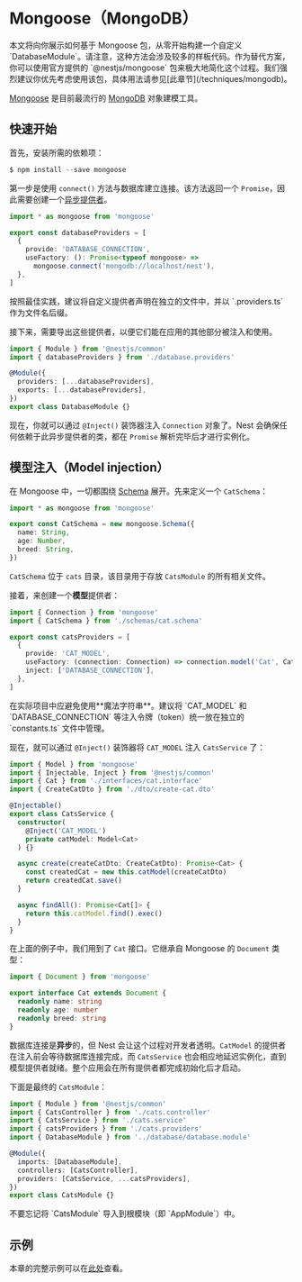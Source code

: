 # Mongoose（MongoDB）

<CalloutInfo type="warning">
  本文将向你展示如何基于 Mongoose 包，从零开始构建一个自定义
  `DatabaseModule`。请注意，这种方法会涉及较多的样板代码。作为替代方案，你可以使用官方提供的
  `@nestjs/mongoose`
  包来极大地简化这个过程。我们强烈建议你优先考虑使用该包，具体用法请参见[此章节](/techniques/mongodb)。
</CalloutInfo>

[Mongoose](https://mongoosejs.com) 是目前最流行的 [MongoDB](https://www.mongodb.org/) 对象建模工具。

## 快速开始

首先，安装所需的依赖项：

```ts
$ npm install --save mongoose
```

第一步是使用 `connect()` 方法与数据库建立连接。该方法返回一个 `Promise`，因此需要创建一个[异步提供者](/fundamentals/async-components)。

```ts filename='database.providers.ts'
import * as mongoose from 'mongoose'

export const databaseProviders = [
  {
    provide: 'DATABASE_CONNECTION',
    useFactory: (): Promise<typeof mongoose> =>
      mongoose.connect('mongodb://localhost/nest'),
  },
]
```

<CalloutInfo>
  按照最佳实践，建议将自定义提供者声明在独立的文件中，并以 `.providers.ts`
  作为文件名后缀。
</CalloutInfo>

接下来，需要导出这些提供者，以便它们能在应用的其他部分被注入和使用。

```ts filename='database.module.ts'
import { Module } from '@nestjs/common'
import { databaseProviders } from './database.providers'

@Module({
  providers: [...databaseProviders],
  exports: [...databaseProviders],
})
export class DatabaseModule {}
```

现在，你就可以通过 `@Inject()` 装饰器注入 `Connection` 对象了。Nest 会确保任何依赖于此异步提供者的类，都在 `Promise` 解析完毕后才进行实例化。

## 模型注入（Model injection）

在 Mongoose 中，一切都围绕 [Schema](https://mongoosejs.com/docs/guide.html) 展开。先来定义一个 `CatSchema`：

```ts filename='schemas/cat.schema.ts'
import * as mongoose from 'mongoose'

export const CatSchema = new mongoose.Schema({
  name: String,
  age: Number,
  breed: String,
})
```

`CatSchema` 位于 `cats` 目录，该目录用于存放 `CatsModule` 的所有相关文件。

接着，来创建一个**模型**提供者：

```ts filename='cats.providers.ts'
import { Connection } from 'mongoose'
import { CatSchema } from './schemas/cat.schema'

export const catsProviders = [
  {
    provide: 'CAT_MODEL',
    useFactory: (connection: Connection) => connection.model('Cat', CatSchema),
    inject: ['DATABASE_CONNECTION'],
  },
]
```

<CalloutInfo type="warning">
  在实际项目中应避免使用**魔法字符串**。建议将 `CAT_MODEL` 和
  `DATABASE_CONNECTION` 等注入令牌（token）统一放在独立的 `constants.ts`
  文件中管理。
</CalloutInfo>

现在，就可以通过 `@Inject()` 装饰器将 `CAT_MODEL` 注入 `CatsService` 了：

```ts filename='cats.service.ts'
import { Model } from 'mongoose'
import { Injectable, Inject } from '@nestjs/common'
import { Cat } from './interfaces/cat.interface'
import { CreateCatDto } from './dto/create-cat.dto'

@Injectable()
export class CatsService {
  constructor(
    @Inject('CAT_MODEL')
    private catModel: Model<Cat>
  ) {}

  async create(createCatDto: CreateCatDto): Promise<Cat> {
    const createdCat = new this.catModel(createCatDto)
    return createdCat.save()
  }

  async findAll(): Promise<Cat[]> {
    return this.catModel.find().exec()
  }
}
```

在上面的例子中，我们用到了 `Cat` 接口。它继承自 Mongoose 的 `Document` 类型：

```ts filename='interfaces/cat.interface.ts'
import { Document } from 'mongoose'

export interface Cat extends Document {
  readonly name: string
  readonly age: number
  readonly breed: string
}
```

数据库连接是**异步**的，但 Nest 会让这个过程对开发者透明。`CatModel` 的提供者在注入前会等待数据库连接完成，而 `CatsService` 也会相应地延迟实例化，直到模型提供者就绪。整个应用会在所有提供者都完成初始化后才启动。

下面是最终的 `CatsModule`：

```ts filename='cats.module.ts'
import { Module } from '@nestjs/common'
import { CatsController } from './cats.controller'
import { CatsService } from './cats.service'
import { catsProviders } from './cats.providers'
import { DatabaseModule } from '../database/database.module'

@Module({
  imports: [DatabaseModule],
  controllers: [CatsController],
  providers: [CatsService, ...catsProviders],
})
export class CatsModule {}
```

<CalloutInfo>
  <div>不要忘记将 `CatsModule` 导入到根模块（即 `AppModule`）中。</div>
</CalloutInfo>

## 示例

本章的完整示例可以在[此处](https://github.com/nestjs/nest/tree/master/sample/14-mongoose-base)查看。
